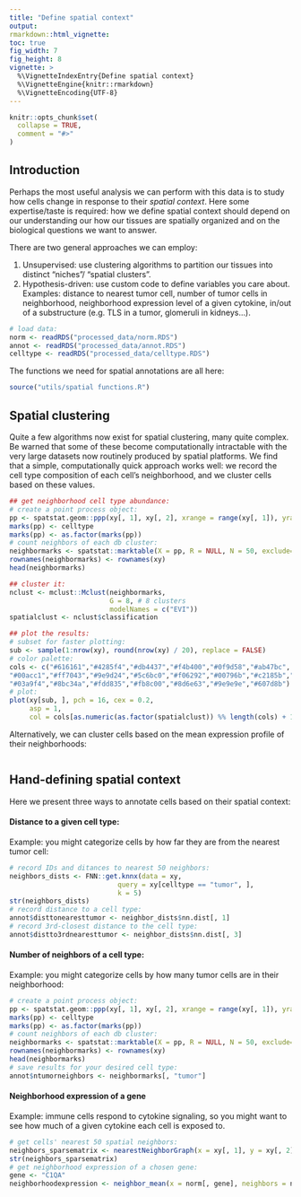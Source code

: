 ```yaml
---
title: "Define spatial context"
output: 
rmarkdown::html_vignette: 
toc: true
fig_width: 7 
fig_height: 8 
vignette: >
  %\VignetteIndexEntry{Define spatial context}
  %\VignetteEngine{knitr::rmarkdown}
  %\VignetteEncoding{UTF-8}
---
```

<style>
p.caption {
  font-size: 1.5em;
}
</style>
```r
knitr::opts_chunk$set(
  collapse = TRUE,
  comment = "#>"
)
```


## Introduction

Perhaps the most useful analysis we can perform with this data is to study how cells
change in response to their *spatial context*. 
Here some expertise/taste is required: how we define spatial context should depend on
our understanding our how our tissues are spatially organized and on the biological questions we 
want to answer. 

There are two general approaches we can employ:

1. Unsupervised: use clustering algorithms to partition our tissues into distinct "niches"/ "spatial clusters". 
2. Hypothesis-driven: use custom code to define variables you care about. Examples: distance to nearest 
tumor cell, number of tumor cells in neighborhood, neighborhood expression level of a given cytokine, 
in/out of a substructure (e.g. TLS in a tumor, glomeruli in kidneys...).

```r
# load data:
norm <- readRDS("processed_data/norm.RDS")
annot <- readRDS("processed_data/annot.RDS")
celltype <- readRDS("processed_data/celltype.RDS")
```

The functions we need for spatial annotations are all here:
```r
source("utils/spatial functions.R")
```

## Spatial clustering

Quite a few algorithms now exist for spatial clustering, many quite complex. 
Be warned that some of these become computationally intractable with the very large datasets now routinely produced by spatial platforms. 
We find that a simple, computationally quick approach works well: we record the cell type composition of each cell's neighborhood,
and we cluster cells based on these values. 


```r
## get neighborhood cell type abundance:
# create a point process object:
pp <- spatstat.geom::ppp(xy[, 1], xy[, 2], xrange = range(xy[, 1]), yrange = range(xy[, 2]))
marks(pp) <- celltype
marks(pp) <- as.factor(marks(pp))
# count neighbors of each db cluster:
neighbormarks <- spatstat::marktable(X = pp, R = NULL, N = 50, exclude=TRUE, collapse=FALSE)
rownames(neighbormarks) <- rownames(xy)
head(neighbormarks)

## cluster it: 
nclust <- mclust::Mclust(neighbormarks, 
                         G = 8, # 8 clusters
                         modelNames = c("EVI")) 
spatialclust <- nclust$classification

## plot the results:
# subset for faster plotting:
sub <- sample(1:nrow(xy), round(nrow(xy) / 20), replace = FALSE)
# color palette:
cols <- c("#616161","#4285f4","#db4437","#f4b400","#0f9d58","#ab47bc",
"#00acc1","#ff7043","#9e9d24","#5c6bc0","#f06292","#00796b","#c2185b","#7e57c2",
"#03a9f4","#8bc34a","#fdd835","#fb8c00","#8d6e63","#9e9e9e","#607d8b")
# plot:
plot(xy[sub, ], pch = 16, cex = 0.2, 
     asp = 1, 
     col = cols[as.numeric(as.factor(spatialclust)) %% length(cols) + 1])
```

Alternatively, we can cluster cells based on the mean expression profile of their neighborhoods:

```r




   
```


## Hand-defining spatial context

Here we present three ways to annotate cells based on their spatial context:

#### Distance to a given cell type:

Example: you might categorize cells by how far they are from the nearest tumor cell:

```r
# record IDs and ditances to nearest 50 neighbors:
neighbors_dists <- FNN::get.knnx(data = xy, 
                           query = xy[celltype == "tumor", ], 
                           k = 5)
str(neighbors_dists)
# record distance to a cell type:
annot$disttonearesttumor <- neighbor_dists$nn.dist[, 1]
# record 3rd-closest distance to the cell type:
annot$distto3rdnearesttumor <- neighbor_dists$nn.dist[, 3]
```

#### Number of neighbors of a cell type:

Example: you might categorize cells by how many tumor cells are in their neighborhood:

```r
# create a point process object:
pp <- spatstat.geom::ppp(xy[, 1], xy[, 2], xrange = range(xy[, 1]), yrange = range(xy[, 2]))
marks(pp) <- celltype
marks(pp) <- as.factor(marks(pp))
# count neighbors of each db cluster:
neighbormarks <- spatstat::marktable(X = pp, R = NULL, N = 50, exclude=TRUE, collapse=FALSE)
rownames(neighbormarks) <- rownames(xy)
head(neighbormarks)
# save results for your desired cell type:
annot$ntumorneighbors <- neighbormarks[, "tumor"]
```

#### Neighborhood expression of a gene

Example: immune cells respond to cytokine signaling, so you might want to see 
how much of a given cytokine each cell is exposed to. 

```r
# get cells' nearest 50 spatial neighbors:
neighbors_sparsematrix <- nearestNeighborGraph(x = xy[, 1], y = xy[, 2], N = 50, subset = annot$tissue)  
str(neighbors_sparsematrix)
# get neighborhood expression of a chosen gene:
gene <- "C1QA"
neighborhoodexpression <- neighbor_mean(x = norm[, gene], neighbors = neighbors_sparsematrix)
```

